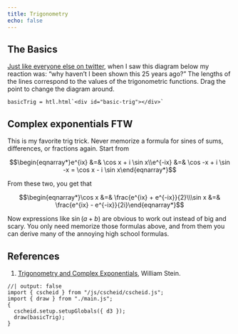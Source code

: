 ```yaml
---
title: Trigonometry
echo: false
---
```


## The Basics

[Just like everyone else on twitter](https://twitter.com/divbyzero/status/927517766369804289),
when I saw this diagram below my reaction was: "why haven't I been
shown this 25 years ago?" The lengths of the lines correspond to the
values of the trigonometric functions. Drag the point to change the
diagram around.

```ojs
basicTrig = htl.html`<div id="basic-trig"></div>`
```

## Complex exponentials FTW

This is my favorite trig trick. Never memorize a formula for sines of sums, differences, or fractions again. Start from

$$\begin{eqnarray*}e^{ix} &=& \cos x + i \sin x\\e^{-ix} &=& \cos -x + i \sin -x = \cos x - i \sin x\end{eqnarray*}$$

From these two, you get that 

$$\begin{eqnarray*}\cos x &=& \frac{e^{ix} + e^{-ix}}{2}\\\sin x &=& \frac{e^{ix} - e^{-ix}}{2i}\end{eqnarray*}$$

Now expressions like $\sin (a+b)$ are obvious to work out instead of
big and scary. You only need memorize those formulas above, and from
them you can derive many of the annoying high school formulas.

## References

1. [Trigonometry and Complex Exponentials](http://wstein.org/edu/winter06/20b/notes/html/node30.html), William Stein.

```ojs
//| output: false
import { cscheid } from "/js/cscheid/cscheid.js";
import { draw } from "./main.js";
{
  cscheid.setup.setupGlobals({ d3 });
  draw(basicTrig);
}
```
